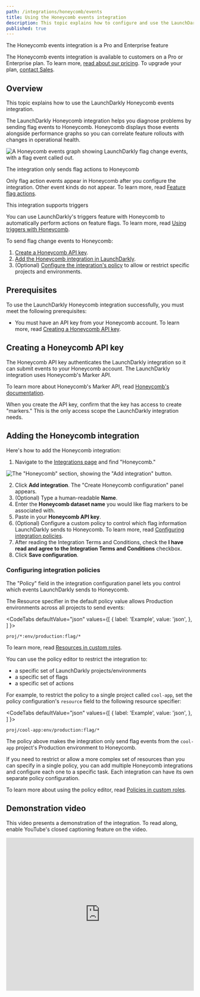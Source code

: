 ```yaml
---
path: /integrations/honeycomb/events
title: Using the Honeycomb events integration
description: This topic explains how to configure and use the LaunchDarkly Honeycomb events integration.
published: true
---
```


<Callout intent="primary">
<CalloutTitle>The Honeycomb events integration is a Pro and Enterprise feature</CalloutTitle>
<CalloutDescription>

The Honeycomb events integration is available to customers on a Pro or Enterprise plan. To learn more, [read about our pricing](https://launchdarkly.com/pricing/). To upgrade your plan, [contact Sales](https://launchdarkly.com/contact-sales/).

</CalloutDescription>
</Callout>

## Overview

This topic explains how to use the LaunchDarkly Honeycomb events integration.

The LaunchDarkly Honeycomb integration helps you diagnose problems by sending flag events to Honeycomb. Honeycomb displays those events alongside performance graphs so you can correlate feature rollouts with changes in operational health.

![A Honeycomb events graph showing LaunchDarkly flag change events, with a flag event called out.](honeycomb-query.png)

<Callout intent="info">
<CalloutTitle>The integration only sends flag actions to Honeycomb</CalloutTitle>
<CalloutDescription>

Only flag action events appear in Honeycomb after you configure the integration. Other event kinds do not appear. To learn more, read [Feature flag actions](/home/members/role-actions#feature-flags-actions).

</CalloutDescription>
</Callout>

<Callout intent="primary">
<CalloutTitle>This integration supports triggers</CalloutTitle>
<CalloutDescription>

You can use LaunchDarkly's triggers feature with Honeycomb to automatically perform actions on feature flags. To learn more, read [Using triggers with Honeycomb](/integrations/honeycomb/triggers).

</CalloutDescription>
</Callout>

To send flag change events to Honeycomb:

1. [Create a Honeycomb API key](#creating-a-honeycomb-api-key).
2. [Add the Honeycomb integration in LaunchDarkly](#adding-the-honeycomb-integration).
3. (Optional) [Configure the integration's policy](#configuring-integration-policies) to allow or restrict specific projects and environments.

## Prerequisites

To use the LaunchDarkly Honeycomb integration successfully, you must meet the following prerequisites:

* You must have an API key from your Honeycomb account. To learn more, read [Creating a Honeycomb API key](#creating-a-honeycomb-api-key).

## Creating a Honeycomb API key

The Honeycomb API key authenticates the LaunchDarkly integration so it can submit events to your Honeycomb account. The LaunchDarkly integration uses Honeycomb's Marker API.

To learn more about Honeycomb's Marker API, read [Honeycomb's documentation](https://docs.honeycomb.io/api/markers/).

When you create the API key, confirm that the key has access to create "markers." This is the only access scope the LaunchDarkly integration needs.

## Adding the Honeycomb integration

Here's how to add the Honeycomb integration:

1. Navigate to the [Integrations page](https://app.launchdarkly.com/default/integrations) and find "Honeycomb."

![The "Honeycomb" section, showing the "Add integration" button.](honeycomb-card.png)

2. Click **Add integration**. The "Create Honeycomb configuration" panel appears.
3. (Optional) Type a human-readable **Name**.
4. Enter the **Honeycomb dataset name** you would like flag markers to be associated with.
5. Paste in your **Honeycomb API key**.
6. (Optional) Configure a custom policy to control which flag information LaunchDarkly sends to Honeycomb. To learn more, read [Configuring integration policies](#configuring-integration-policies).
7. After reading the Integration Terms and Conditions, check the **I have read and agree to the Integration Terms and Conditions** checkbox.
8. Click **Save configuration**.

### Configuring integration policies

The "Policy" field in the integration configuration panel lets you control which events LaunchDarkly sends to Honeycomb.

The Resource specifier in the default policy value allows Production environments across all projects to send events:

<CodeTabs
  defaultValue="json" values={[
    { label: 'Example', value: 'json', },
  ]
}>
<CodeTabItem value="json">

```text
proj/*:env/production:flag/*
```

</CodeTabItem>
</CodeTabs>

To learn more, read [Resources in custom roles](/home/members/role-resources).

You can use the policy editor to restrict the integration to:

* a specific set of LaunchDarkly projects/environments
* a specific set of flags
* a specific set of actions

For example, to restrict the policy to a single project called `cool-app`, set the policy configuration's `resource` field to the following resource specifier:

<CodeTabs
  defaultValue="json" values={[
    { label: 'Example', value: 'json', },
  ]
}>
<CodeTabItem value="json">

```text
proj/cool-app:env/production:flag/*
```

</CodeTabItem>
</CodeTabs>

The policy above makes the integration only send flag events from the `cool-app` project's Production environment to Honeycomb.

If you need to restrict or allow a more complex set of resources than you can specify in a single policy, you can add multiple Honeycomb integrations and configure each one to a specific task. Each integration can have its own separate policy configuration.

To learn more about using the policy editor, read [Policies in custom roles](/home/members/role-policies).

## Demonstration video

This video presents a demonstration of the integration. To read along, enable YouTube's closed captioning feature on the video.

<iframe width="100%" height="410" src="https://www.youtube.com/embed/_fsXnrP-WaY?cc_load_policy=1" frameborder="0" allow="accelerometer; autoplay; encrypted-media; gyroscope; picture-in-picture" allowfullscreen></iframe>
